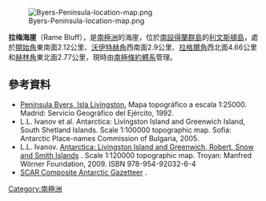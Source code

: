 {{coord|62|35|54.9|S|61|10|50|W|display=title}} 

[[Image:Byers-Peninsula-location-map.png|thumb]]

'''拉梅海崖'''（Rame Bluff），是[[南極洲|南極洲]]的海崖，位於[[南設得蘭群島|南設得蘭群島]]的[[利文斯頓島|利文斯頓島]]，處於[[開始角_(南設得蘭群島)|開始角]]東南面2.12公里、[[沃伊特赫角|沃伊特赫角]]西南面2.9公里、[[拉格爾角|拉格爾角]]西北面4.66公里和[[赫林角|赫林角]]東北面2.77公里，現時由[[南極條約體系|南極條約體系]]管理。

==參考資料==
* [https://web.archive.org/web/20131109084308/http://hercules.cedex.es/Ecosistemas/ByersRadar.pdf#55#55 Península Byers, Isla Livingston.] Mapa topográfico a escala 1:25000. Madrid: Servicio Geográfico del Ejército, 1992.
* L.L. Ivanov et al. Antarctica: Livingston Island and Greenwich Island, South Shetland Islands. Scale 1:100000 topographic map. Sofia: Antarctic Place-names Commission of Bulgaria, 2005.
* L.L. Ivanov. [http://apcbg.org/image023.jpg Antarctica: Livingston Island and Greenwich, Robert, Snow and Smith Islands] {{Wayback|url=http://apcbg.org/image023.jpg |date=20080424075823 }}. Scale 1:120000 topographic map.  Troyan: Manfred Wörner Foundation, 2009.  ISBN 978-954-92032-6-4
* [http://data.aad.gov.au/aadc/gaz/scar/ SCAR Composite Antarctic Gazetteer] {{WebCite|url=https://www.webcitation.org/5ug2CfC7m?url=http://data.aad.gov.au/aadc/gaz/scar/ |date=20101202140255 |dateformat=iso }}.

{{Antarctica-geo-stub}}
[[Category:南極洲|Category:南極洲]]